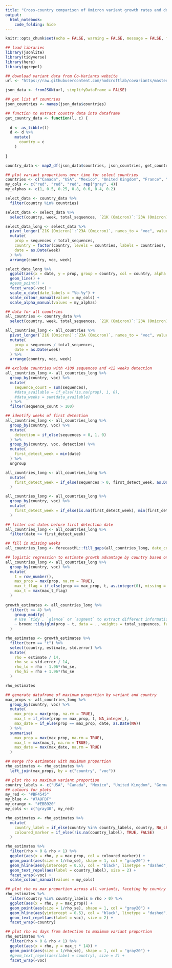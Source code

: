 ```yaml
---
title: "Cross-country comparison of Omicron variant growth rates and dominance"
output: 
  html_notebook:
    code_folding: hide
---
```


```r
knitr::opts_chunk$set(echo = FALSE, warning = FALSE, message = FALSE, fig.width = 12, fig.height = 9)
```

```r
## load libraries
library(jsonlite)
library(tidyverse)
library(here)
library(ggrepel)
```

```r
## download variant data from Co-Variants website
url <- "https://raw.githubusercontent.com/hodcroftlab/covariants/master/cluster_tables/EUClusters_data.json"

json_data <- fromJSON(url, simplifyDataFrame = FALSE)
```

```r
## get list of countries
json_countries <- names(json_data$countries)

## function to extract country data into dataframe
get_country_data <- function(l, c) {
  
  d <- as_tibble(l)
  d <- d %>%
    mutate(
      country = c
    )
  
}

country_data <- map2_df(json_data$countries, json_countries, get_country_data)
```

```r
## plot variant proportions over time for select countries
countries <- c("Canada", "USA", "Mexico", "United Kingdom", "France", "Germany", "Spain") #, "India")
my_cols <- c("red", "red", "red", rep("gray", 4))
my_alphas <- c(1, 0.5, 0.25, 0.8, 0.6, 0.4, 0.2)

select_data <- country_data %>%
  filter(country %in% countries)

select_data <- select_data %>%
  select(country, week, total_sequences, `21K (Omicron)`:`23A (Omicron)`)

select_data_long <- select_data %>%
  pivot_longer(`21K (Omicron)`:`23A (Omicron)`, names_to = "voc", values_to = "sequences") %>%
  mutate(
    prop = sequences / total_sequences,
    country = factor(country, levels = countries, labels = countries),
    date = as.Date(week)
  ) %>%
  arrange(country, voc, week)

select_data_long %>%
  ggplot(aes(x = date, y = prop, group = country, col = country, alpha = country)) +
  geom_line() +
  #geom_point() +
  facet_wrap(~voc) + 
  scale_x_date(date_labels = "%b-%y") +
  scale_colour_manual(values = my_cols) +
  scale_alpha_manual(values = my_alphas)
```

```r
## data for all countries
all_countries <- country_data %>%
  select(country, week, total_sequences, `21K (Omicron)`:`23A (Omicron)`)

all_countries_long <- all_countries %>%
  pivot_longer(`21K (Omicron)`:`23A (Omicron)`, names_to = "voc", values_to = "sequences") %>%
  mutate(
    prop = sequences / total_sequences,
    date = as.Date(week)
  ) %>%
  arrange(country, voc, week)

## exclude countries with <100 sequences and <12 weeks detection
all_countries_long <- all_countries_long %>%
  group_by(country, voc) %>%
  mutate(
    sequence_count = sum(sequences),
    #data_available = if_else(!is.na(prop), 1, 0),
    #data_weeks = sum(data_available)
  ) %>%
  filter(sequence_count > 100)

## identify weeks of first detection
all_countries_long <- all_countries_long %>%
  group_by(country, voc) %>%
  mutate(
    detection = if_else(sequences > 0, 1, 0)
  ) %>% 
  group_by(country, voc, detection) %>%
  mutate(
    first_detect_week = min(date)
  ) %>%
  ungroup

all_countries_long <- all_countries_long %>%
  mutate(
    first_detect_week = if_else(sequences > 0, first_detect_week, as.Date(NA))
  )

all_countries_long <- all_countries_long %>%
  group_by(country, voc) %>%
  mutate(
    first_detect_week = if_else(is.na(first_detect_week), min(first_detect_week, na.rm = TRUE), first_detect_week)
  )

## filter out dates before first detection date
all_countries_long <- all_countries_long %>%
  filter(date >= first_detect_week)

## fill in missing weeks
all_countries_long <- forecastML::fill_gaps(all_countries_long, date_col = 7, frequency = "14 days", groups = c("country", "voc"), static_features = NULL)

```

```r
## logistic regression to estimate growth advantage by country based on first 2 months of data (4 2-week periods)
all_countries_long <- all_countries_long %>%
  group_by(country, voc) %>%
  mutate(
    t = row_number(),
    max_prop = max(prop, na.rm = TRUE),
    max_t_flag = if_else(prop == max_prop, t, as.integer(0), missing = as.integer(0)),
    max_t = max(max_t_flag)
  )
  
growth_estimates <- all_countries_long %>%
  filter(t <= 4) %>%
    group_modify(
    # Use `tidy`, `glance` or `augment` to extract different information from the fitted models.
    ~ broom::tidy(glm(prop ~ t, data = ., weights = total_sequences, family = binomial("logit")))
  )

rho_estimates <- growth_estimates %>%
  filter(term == "t") %>%
  select(country, estimate, std.error) %>%
  mutate(
    rho = estimate / 14,
    rho_se = std.error / 14,
    rho_lo = rho - 1.96*rho_se,
    rho_hi = rho + 1.96*rho_se
  )

rho_estimates
```

```r
## generate dataframe of maximum proportion by variant and country
max_props <- all_countries_long %>%
  group_by(country, voc) %>%
  mutate(
    max_prop = max(prop, na.rm = TRUE),
    max_t = if_else(prop == max_prop, t, NA_integer_),
    max_date = if_else(prop == max_prop, date, as.Date(NA))
  ) %>%
  summarise(
    max_prop = max(max_prop, na.rm = TRUE),
    max_t = max(max_t, na.rm = TRUE),
    max_date = max(max_date, na.rm = TRUE)
  )
```
```r
## merge rho estimates with maximum proportion
rho_estimates <- rho_estimates %>%
  left_join(max_props, by = c("country", "voc"))
```

```r
## plot rho vs maximum variant proportion
country_labels <- c("USA", "Canada", "Mexico", "United Kingdom", "Germany", "South Africa", "Singapore", "India")
## colours for plots
my_red <- "#BF4545"
my_blue <- "#7A9FBF"
my_orange <- "#EBB920"
my_cols <- c("gray30", my_red)

rho_estimates <- rho_estimates %>%
  mutate(
    country_label = if_else(country %in% country_labels, country, NA_character_),
    coloured_marker = if_else(!is.na(country_label), TRUE, FALSE)
  )

rho_estimates %>%
  filter(rho > 0 & rho < 1) %>%
  ggplot(aes(x = rho, y = max_prop, col = coloured_marker)) +
  geom_point(aes(size = 1/rho_se), shape = 1, col = "gray20") +
  geom_hline(aes(yintercept = 0.5), col = "black", linetype = "dashed", size = 0.5) +
  geom_text_repel(aes(label = country_label), size = 2) +
  facet_wrap(~voc) +
  scale_colour_manual(values = my_cols)
```
```r
## plot rho vs max proportion across all variants, faceting by country
rho_estimates %>%
  filter(country %in% country_labels & rho > 0) %>%
  ggplot(aes(x = rho, y = max_prop)) +
  geom_point(aes(size = 1/rho_se), shape = 1, col = "gray20") +
  geom_hline(aes(yintercept = 0.5), col = "black", linetype = "dashed", size = 0.5) +
  geom_text_repel(aes(label = voc), size = 2) +
  facet_wrap(~country)
```


```r
## plot rho vs days from detection to maximum variant proportion
rho_estimates %>%
  filter(rho > 0 & rho < 1) %>%
  ggplot(aes(x = rho, y = max_t * 14)) +
  geom_point(aes(size = 1/rho_se), shape = 1, col = "gray20") +
  #geom_text_repel(aes(label = country), size = 2) +
  facet_wrap(~voc)
```

